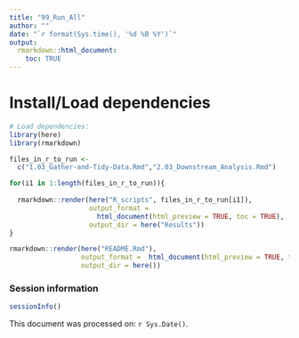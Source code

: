 ```yaml
---
title: "99_Run_All"
author: ""
date: "`r format(Sys.time(), '%d %B %Y')`"
output:
  rmarkdown::html_document:
    toc: TRUE
---
```



# Install/Load dependencies
```r
# Load dependencies:
library(here)
library(rmarkdown)
```

```r
files_in_r_to_run <- 
  c("1.03_Gather-and-Tidy-Data.Rmd","2.03_Downstream_Analysis.Rmd")

for(i1 in 1:length(files_in_r_to_run)){
  
  rmarkdown::render(here("R_scripts", files_in_r_to_run[i1]),
                    output_format = 
                      html_document(html_preview = TRUE, toc = TRUE),
                    output_dir = here("Results"))
}

rmarkdown::render(here("README.Rmd"),
                  output_format =  html_document(html_preview = TRUE, toc = TRUE,keep_md=TRUE),
                  output_dir = here())

```



### Session information
```r
sessionInfo()
```

This document was processed on: `r Sys.Date()`.